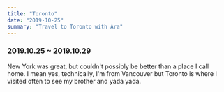 ```yaml
---
title: "Toronto"
date: "2019-10-25"
summary: "Travel to Toronto with Ara"
---
```


### 2019.10.25 ~ 2019.10.29

New York was great, but couldn't possibly be better than a place I call home.
I mean yes, technically, I'm from Vancouver but Toronto is where I visited often to see my brother and yada yada.

<div className="mx-auto max-w-lg">
  <BlurImage
    url="https://storage.googleapis.com/jaeungkim/blog/personal/2019-oct-toronto/1.jpg"
    alt="toronto-1"
  />
  <BlurImage
    url="https://storage.googleapis.com/jaeungkim/blog/personal/2019-oct-toronto/2.jpg"
    alt="toronto-2"
  />
  <BlurImage
    url="https://storage.googleapis.com/jaeungkim/blog/personal/2019-oct-toronto/3.jpg"
    alt="toronto-3"
  />
  <BlurImage
    url="https://storage.googleapis.com/jaeungkim/blog/personal/2019-oct-toronto/4.jpg"
    alt="toronto-4"
  />
  <BlurImage
    url="https://storage.googleapis.com/jaeungkim/blog/personal/2019-oct-toronto/5.jpg"
    alt="toronto-5"
  />
  <BlurImage
    url="https://storage.googleapis.com/jaeungkim/blog/personal/2019-oct-toronto/6.jpg"
    alt="toronto-6"
  />
  <BlurImage
    url="https://storage.googleapis.com/jaeungkim/blog/personal/2019-oct-toronto/7.jpeg"
    alt="toronto-7"
  />
  <BlurImage
    url="https://storage.googleapis.com/jaeungkim/blog/personal/2019-oct-toronto/8.jpg"
    alt="toronto-8"
  />
  <BlurImage
    url="https://storage.googleapis.com/jaeungkim/blog/personal/2019-oct-toronto/9.jpg"
    alt="toronto-9"
  />
  <BlurImage
    url="https://storage.googleapis.com/jaeungkim/blog/personal/2019-oct-toronto/10.jpg"
    alt="toronto-10"
  />
  <BlurImage
    url="https://storage.googleapis.com/jaeungkim/blog/personal/2019-oct-toronto/11.jpg"
    alt="toronto-11"
  />
  <BlurImage
    url="https://storage.googleapis.com/jaeungkim/blog/personal/2019-oct-toronto/12.jpg"
    alt="toronto-12"
  />
  <BlurImage
    url="https://storage.googleapis.com/jaeungkim/blog/personal/2019-oct-toronto/13.jpg"
    alt="toronto-13"
  />
  <BlurImage
    url="https://storage.googleapis.com/jaeungkim/blog/personal/2019-oct-toronto/14.jpg"
    alt="toronto-14"
  />
  <BlurImage
    url="https://storage.googleapis.com/jaeungkim/blog/personal/2019-oct-toronto/15.jpg"
    alt="toronto-15"
  />
  <BlurImage
    url="https://storage.googleapis.com/jaeungkim/blog/personal/2019-oct-toronto/16.jpg"
    alt="toronto-16"
  />
  <BlurImage
    url="https://storage.googleapis.com/jaeungkim/blog/personal/2019-oct-toronto/17.jpg"
    alt="toronto-17"
  />
  <BlurImage
    url="https://storage.googleapis.com/jaeungkim/blog/personal/2019-oct-toronto/18.jpg"
    alt="toronto-18"
  />
  <BlurImage
    url="https://storage.googleapis.com/jaeungkim/blog/personal/2019-oct-toronto/19.jpg"
    alt="toronto-19"
  />
  <BlurImage
    url="https://storage.googleapis.com/jaeungkim/blog/personal/2019-oct-toronto/20.jpg"
    alt="toronto-20"
  />
  <BlurImage
    url="https://storage.googleapis.com/jaeungkim/blog/personal/2019-oct-toronto/21.jpg"
    alt="toronto-21"
  />
  <BlurImage
    url="https://storage.googleapis.com/jaeungkim/blog/personal/2019-oct-toronto/22.jpg"
    alt="toronto-22"
  />
  <BlurImage
    url="https://storage.googleapis.com/jaeungkim/blog/personal/2019-oct-toronto/23.jpg"
    alt="toronto-23"
  />
  <BlurImage
    url="https://storage.googleapis.com/jaeungkim/blog/personal/2019-oct-toronto/24.jpg"
    alt="toronto-24"
  />
  <BlurImage
    url="https://storage.googleapis.com/jaeungkim/blog/personal/2019-oct-toronto/25.jpg"
    alt="toronto-25"
  />
  <BlurImage
    url="https://storage.googleapis.com/jaeungkim/blog/personal/2019-oct-toronto/26.jpg"
    alt="toronto-26"
  />
  <BlurImage
    url="https://storage.googleapis.com/jaeungkim/blog/personal/2019-oct-toronto/27.jpg"
    alt="toronto-27"
  />
  <BlurImage
    url="https://storage.googleapis.com/jaeungkim/blog/personal/2019-oct-toronto/28.jpg"
    alt="toronto-28"
  />
  <BlurImage
    url="https://storage.googleapis.com/jaeungkim/blog/personal/2019-oct-toronto/29.jpg"
    alt="toronto-29"
  />
  <BlurImage
    url="https://storage.googleapis.com/jaeungkim/blog/personal/2019-oct-toronto/30.jpg"
    alt="toronto-30"
  />
  <BlurImage
    url="https://storage.googleapis.com/jaeungkim/blog/personal/2019-oct-toronto/31.jpg"
    alt="toronto-31"
  />
  <BlurImage
    url="https://storage.googleapis.com/jaeungkim/blog/personal/2019-oct-toronto/32.jpg"
    alt="toronto-32"
  />
  <BlurImage
    url="https://storage.googleapis.com/jaeungkim/blog/personal/2019-oct-toronto/33.jpg"
    alt="toronto-33"
  />
  <BlurImage
    url="https://storage.googleapis.com/jaeungkim/blog/personal/2019-oct-toronto/34.jpg"
    alt="toronto-34"
  />
  <BlurImage
    url="https://storage.googleapis.com/jaeungkim/blog/personal/2019-oct-toronto/35.jpg"
    alt="toronto-35"
  />
  <BlurImage
    url="https://storage.googleapis.com/jaeungkim/blog/personal/2019-oct-toronto/36.jpg"
    alt="toronto-36"
  />
  <BlurImage
    url="https://storage.googleapis.com/jaeungkim/blog/personal/2019-oct-toronto/37.jpg"
    alt="toronto-37"
  />
  <BlurImage
    url="https://storage.googleapis.com/jaeungkim/blog/personal/2019-oct-toronto/38.jpg"
    alt="toronto-38"
  />
  <BlurImage
    url="https://storage.googleapis.com/jaeungkim/blog/personal/2019-oct-toronto/39.jpg"
    alt="toronto-39"
  />
  <BlurImage
    url="https://storage.googleapis.com/jaeungkim/blog/personal/2019-oct-toronto/40.jpg"
    alt="toronto-40"
  />
  <BlurImage
    url="https://storage.googleapis.com/jaeungkim/blog/personal/2019-oct-toronto/41.jpg"
    alt="toronto-41"
  />
  <BlurImage
    url="https://storage.googleapis.com/jaeungkim/blog/personal/2019-oct-toronto/42.jpg"
    alt="toronto-42"
  />
  <BlurImage
    url="https://storage.googleapis.com/jaeungkim/blog/personal/2019-oct-toronto/43.jpg"
    alt="toronto-43"
  />
  <BlurImage
    url="https://storage.googleapis.com/jaeungkim/blog/personal/2019-oct-toronto/44.jpg"
    alt="toronto-44"
  />
  <BlurImage
    url="https://storage.googleapis.com/jaeungkim/blog/personal/2019-oct-toronto/45.jpg"
    alt="toronto-45"
  />
  <BlurImage
    url="https://storage.googleapis.com/jaeungkim/blog/personal/2019-oct-toronto/46.jpg"
    alt="toronto-46"
  />
  <BlurImage
    url="https://storage.googleapis.com/jaeungkim/blog/personal/2019-oct-toronto/47.jpg"
    alt="toronto-47"
  />
  <BlurImage
    url="https://storage.googleapis.com/jaeungkim/blog/personal/2019-oct-toronto/48.jpg"
    alt="toronto-48"
  />
  <BlurImage
    url="https://storage.googleapis.com/jaeungkim/blog/personal/2019-oct-toronto/49.jpg"
    alt="toronto-49"
  />
  <BlurImage
    url="https://storage.googleapis.com/jaeungkim/blog/personal/2019-oct-toronto/50.jpg"
    alt="toronto-50"
  />
  <BlurImage
    url="https://storage.googleapis.com/jaeungkim/blog/personal/2019-oct-toronto/51.jpg"
    alt="toronto-51"
  />
  <BlurImage
    url="https://storage.googleapis.com/jaeungkim/blog/personal/2019-oct-toronto/52.jpg"
    alt="toronto-52"
  />
  <BlurImage
    url="https://storage.googleapis.com/jaeungkim/blog/personal/2019-oct-toronto/53.jpg"
    alt="toronto-53"
  />
  <BlurImage
    url="https://storage.googleapis.com/jaeungkim/blog/personal/2019-oct-toronto/54.jpg"
    alt="toronto-54"
  />
  <BlurImage
    url="https://storage.googleapis.com/jaeungkim/blog/personal/2019-oct-toronto/55.jpg"
    alt="toronto-55"
  />
  <BlurImage
    url="https://storage.googleapis.com/jaeungkim/blog/personal/2019-oct-toronto/56.jpg"
    alt="toronto-56"
  />
  <BlurImage
    url="https://storage.googleapis.com/jaeungkim/blog/personal/2019-oct-toronto/57.jpg"
    alt="toronto-57"
  />
  <BlurImage
    url="https://storage.googleapis.com/jaeungkim/blog/personal/2019-oct-toronto/58.jpg"
    alt="toronto-58"
  />
  <BlurImage
    url="https://storage.googleapis.com/jaeungkim/blog/personal/2019-oct-toronto/59.jpg"
    alt="toronto-59"
  />
  <BlurImage
    url="https://storage.googleapis.com/jaeungkim/blog/personal/2019-oct-toronto/60.jpg"
    alt="toronto-60"
  />
  <BlurImage
    url="https://storage.googleapis.com/jaeungkim/blog/personal/2019-oct-toronto/61.jpg"
    alt="toronto-61"
  />
  <BlurImage
    url="https://storage.googleapis.com/jaeungkim/blog/personal/2019-oct-toronto/62.jpg"
    alt="toronto-62"
  />
  <BlurImage
    url="https://storage.googleapis.com/jaeungkim/blog/personal/2019-oct-toronto/63.jpg"
    alt="toronto-63"
  />
  <BlurImage
    url="https://storage.googleapis.com/jaeungkim/blog/personal/2019-oct-toronto/64.jpg"
    alt="toronto-64"
  />
  <BlurImage
    url="https://storage.googleapis.com/jaeungkim/blog/personal/2019-oct-toronto/65.jpg"
    alt="toronto-65"
  />
  <BlurImage
    url="https://storage.googleapis.com/jaeungkim/blog/personal/2019-oct-toronto/66.jpg"
    alt="toronto-66"
  />
  <BlurImage
    url="https://storage.googleapis.com/jaeungkim/blog/personal/2019-oct-toronto/67.jpg"
    alt="toronto-67"
  />
  <BlurImage
    url="https://storage.googleapis.com/jaeungkim/blog/personal/2019-oct-toronto/68.jpg"
    alt="toronto-68"
  />
  <BlurImage
    url="https://storage.googleapis.com/jaeungkim/blog/personal/2019-oct-toronto/69.jpg"
    alt="toronto-69"
  />
  <BlurImage
    url="https://storage.googleapis.com/jaeungkim/blog/personal/2019-oct-toronto/70.jpg"
    alt="toronto-70"
  />
  <BlurImage
    url="https://storage.googleapis.com/jaeungkim/blog/personal/2019-oct-toronto/71.jpg"
    alt="toronto-71"
  />
  <BlurImage
    url="https://storage.googleapis.com/jaeungkim/blog/personal/2019-oct-toronto/72.jpg"
    alt="toronto-72"
  />
  <BlurImage
    url="https://storage.googleapis.com/jaeungkim/blog/personal/2019-oct-toronto/73.jpg"
    alt="toronto-73"
  />
  <BlurImage
    url="https://storage.googleapis.com/jaeungkim/blog/personal/2019-oct-toronto/74.jpg"
    alt="toronto-74"
  />
  <BlurImage
    url="https://storage.googleapis.com/jaeungkim/blog/personal/2019-oct-toronto/75.jpeg"
    alt="toronto-75"
  />
  <BlurImage
    url="https://storage.googleapis.com/jaeungkim/blog/personal/2019-oct-toronto/76.jpg"
    alt="toronto-76"
  />
  <BlurImage
    url="https://storage.googleapis.com/jaeungkim/blog/personal/2019-oct-toronto/77.jpg"
    alt="toronto-77"
  />
  <BlurImage
    url="https://storage.googleapis.com/jaeungkim/blog/personal/2019-oct-toronto/78.jpg"
    alt="toronto-78"
  />
  <BlurImage
    url="https://storage.googleapis.com/jaeungkim/blog/personal/2019-oct-toronto/79.jpg"
    alt="toronto-79"
  />
  <BlurImage
    url="https://storage.googleapis.com/jaeungkim/blog/personal/2019-oct-toronto/80.jpg"
    alt="toronto-80"
  />
  <BlurImage
    url="https://storage.googleapis.com/jaeungkim/blog/personal/2019-oct-toronto/81.jpg"
    alt="toronto-81"
  />
  <BlurImage
    url="https://storage.googleapis.com/jaeungkim/blog/personal/2019-oct-toronto/82.jpg"
    alt="toronto-82"
  />
  <BlurImage
    url="https://storage.googleapis.com/jaeungkim/blog/personal/2019-oct-toronto/83.jpg"
    alt="toronto-83"
  />
  <BlurImage
    url="https://storage.googleapis.com/jaeungkim/blog/personal/2019-oct-toronto/84.jpg"
    alt="toronto-84"
  />
  <BlurImage
    url="https://storage.googleapis.com/jaeungkim/blog/personal/2019-oct-toronto/85.jpg"
    alt="toronto-85"
  />
  <BlurImage
    url="https://storage.googleapis.com/jaeungkim/blog/personal/2019-oct-toronto/86.jpg"
    alt="toronto-86"
  />
  <BlurImage
    url="https://storage.googleapis.com/jaeungkim/blog/personal/2019-oct-toronto/87.jpg"
    alt="toronto-87"
  />
  <BlurImage
    url="https://storage.googleapis.com/jaeungkim/blog/personal/2019-oct-toronto/88.jpg"
    alt="toronto-88"
  />
  <BlurImage
    url="https://storage.googleapis.com/jaeungkim/blog/personal/2019-oct-toronto/89.jpg"
    alt="toronto-89"
  />
  <BlurImage
    url="https://storage.googleapis.com/jaeungkim/blog/personal/2019-oct-toronto/90.jpg"
    alt="toronto-90"
  />
  <BlurImage
    url="https://storage.googleapis.com/jaeungkim/blog/personal/2019-oct-toronto/91.jpg"
    alt="toronto-91"
  />
</div>
